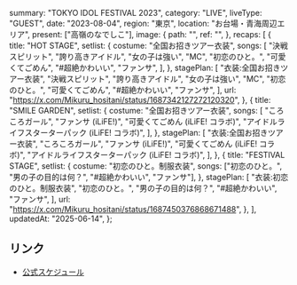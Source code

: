   summary: "TOKYO IDOL FESTIVAL 2023",
  category: "LIVE",
  liveType: "GUEST",
  date: "2023-08-04",
  region: "東京",
  location: "お台場・青海周辺エリア",
  present: ["高嶺のなでしこ"],
  image: {
    path: "",
    ref: "",
  },
  recaps: [
    {
      title: "HOT STAGE",
      setlist: {
        costume: "全国お招きツアー衣装",
        songs: [
          "決戦スピリット",
          "誇り高きアイドル",
          "女の子は強い",
          "MC",
          "初恋のひと。",
          "可愛くてごめん",
          "#超絶かわいい",
          "ファンサ",
        ],
      },
      stagePlan: [
        "衣装:全国お招きツアー衣装",
        "決戦スピリット",
        "誇り高きアイドル",
        "女の子は強い",
        "MC",
        "初恋のひと。",
        "可愛くてごめん",
        "#超絶かわいい",
        "ファンサ",
      ],
      url: "https://x.com/Mikuru_hositani/status/1687342127272120320",
    },
    {
      title: "SMILE GARDEN",
      setlist: {
        costume: "全国お招きツアー衣装",
        songs: [
          "ころころガール",
          "ファンサ (iLiFE!)",
          "可愛くてごめん (iLiFE! コラボ)",
          "アイドルライフスターターパック (iLiFE! コラボ)",
        ],
      },
      stagePlan: [
        "衣装:全国お招きツアー衣装",
        "ころころガール",
        "ファンサ (iLiFE!)",
        "可愛くてごめん (iLiFE! コラボ)",
        "アイドルライフスターターパック (iLiFE! コラボ)",
      ],
    },
    {
      title: "FESTIVAL STAGE",
      setlist: {
        costume: "初恋のひと。制服衣装",
        songs: ["初恋のひと。", "男の子の目的は何？", "#超絶かわいい", "ファンサ"],
      },
      stagePlan: [
        "衣装:初恋のひと。制服衣装",
        "初恋のひと。",
        "男の子の目的は何？",
        "#超絶かわいい",
        "ファンサ",
      ],
      url: "https://x.com/Mikuru_hositani/status/1687450376868671488",
    },
  ],
  updatedAt: "2025-06-14",
};

## リンク

- [公式スケジュール](https://takanenonadeshiko.jp/?p=1189)
